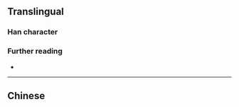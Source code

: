 {{character info}}
==Translingual==

===Han character===
{{Han char|rn=38|rad=女|as=10|sn=13|four=|canj=VHBP,VNBP|ids=⿰女⿳⺈罓比}}

===Further reading===
* {{Han ref|kx=0269.181|hdz=21072.130|uh=5AD3|ud=23251}}

----

==Chinese==
{{zh-see|媲|a}}